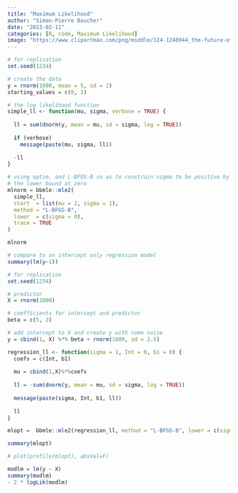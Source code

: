 ```yaml
---
title: "Maximum Likelihood"
author: "Simon-Pierre Boucher"
date: "2023-02-11"
categories: [R, code, Maximum Likelihood]
image: "https://www.clipartmax.com/png/middle/124-1248944_the-future-of-ai-artificial-intelligence-logo.png"
---
```


```r
# for replication
set.seed(1234)

# create the data
y = rnorm(1000, mean = 5, sd = 2)
starting_values = c(0, 1)

# the log likelihood function
simple_ll <- function(mu, sigma, verbose = TRUE) {
  
  ll = sum(dnorm(y, mean = mu, sd = sigma, log = TRUE))
  
  if (verbose)
    message(paste(mu, sigma, ll))
  
  -ll
}

# using optim, and L-BFGS-B so as to constrain sigma to be positive by setting
# the lower bound at zero
mlnorm = bbmle::mle2(
  simple_ll,
  start  = list(mu = 2, sigma = 1),
  method = "L-BFGS-B",
  lower  = c(sigma = 0),
  trace = TRUE
)

mlnorm

# compare to an intercept only regression model
summary(lm(y~1))

# for replication
set.seed(1234)

# predictor
X = rnorm(1000)

# coefficients for intercept and predictor
beta = c(5, 2)

# add intercept to X and create y with some noise
y = cbind(1, X) %*% beta + rnorm(1000, sd = 2.5)

regression_ll <- function(sigma = 1, Int = 0, b1 = 0) {
  coefs = c(Int, b1)
  
  mu = cbind(1,X)%*%coefs
  
  ll = -sum(dnorm(y, mean = mu, sd = sigma, log = TRUE))
  
  message(paste(sigma, Int, b1, ll))
  
  ll
}

mlopt =  bbmle::mle2(regression_ll, method = "L-BFGS-B", lower = c(sigma = 0)) 

summary(mlopt)

# plot(profile(mlopt), absVal=F)

modlm = lm(y ~ X)
summary(modlm)
- 2 * logLik(modlm)

```
